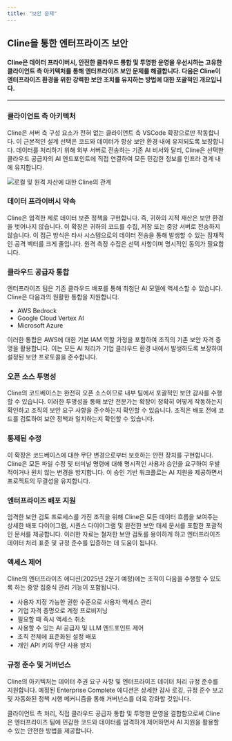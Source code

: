 ```yaml
---
title: "보안 문제"
---
```


## Cline을 통한 엔터프라이즈 보안

#### Cline은 데이터 프라이버시, 안전한 클라우드 통합 및 투명한 운영을 우선시하는 고유한 클라이언트 측 아키텍처를 통해 엔터프라이즈 보안 문제를 해결합니다. 다음은 Cline이 엔터프라이즈 환경을 위한 강력한 보안 조치를 유지하는 방법에 대한 포괄적인 개요입니다.

---

### 클라이언트 측 아키텍처

Cline은 서버 측 구성 요소가 전혀 없는 클라이언트 측 VSCode 확장으로만 작동합니다. 이 근본적인 설계 선택은 코드와 데이터가 항상 보안 환경 내에 유지되도록 보장합니다. 데이터를 처리하기 위해 외부 서버로 전송하는 기존 AI 비서와 달리, Cline은 선택한 클라우드 공급자의 AI 엔드포인트에 직접 연결하여 모든 민감한 정보를 인프라 경계 내에 유지합니다.

<Frame>
	<img
		src="https://storage.googleapis.com/cline_public_images/docs/assets/cline-arch.png"
		alt="로컬 및 원격 자산에 대한 Cline의 관계"
	/>
</Frame>

### 데이터 프라이버시 약속

Cline은 엄격한 제로 데이터 보존 정책을 구현합니다. 즉, 귀하의 지적 재산은 보안 환경을 벗어나지 않습니다. 이 확장은 귀하의 코드를 수집, 저장 또는 중앙 서버로 전송하지 않습니다. 이 접근 방식은 타사 시스템으로의 데이터 전송을 통해 발생할 수 있는 잠재적인 공격 벡터를 크게 줄입니다. 원격 측정 수집은 선택 사항이며 명시적인 동의가 필요합니다.

### 클라우드 공급자 통합

엔터프라이즈 팀은 기존 클라우드 배포를 통해 최첨단 AI 모델에 액세스할 수 있습니다. Cline은 다음과의 원활한 통합을 지원합니다.

-   AWS Bedrock
-   Google Cloud Vertex AI
-   Microsoft Azure

이러한 통합은 AWS에 대한 기본 IAM 역할 가정을 포함하여 조직의 기존 보안 자격 증명을 활용합니다. 이는 모든 AI 처리가 기업 클라우드 환경 내에서 발생하도록 보장하여 설정된 보안 프로토콜을 준수합니다.

### 오픈 소스 투명성

Cline의 코드베이스는 완전히 오픈 소스이므로 내부 팀에서 포괄적인 보안 감사를 수행할 수 있습니다. 이러한 투명성을 통해 보안 전문가는 확장이 정확히 어떻게 작동하는지 확인하고 조직의 보안 요구 사항을 준수하는지 확인할 수 있습니다. 조직은 배포 전에 코드를 검토하여 보안 정책과 일치하는지 확인할 수 있습니다.

### 통제된 수정

이 확장은 코드베이스에 대한 무단 변경으로부터 보호하는 안전 장치를 구현합니다. Cline은 모든 파일 수정 및 터미널 명령에 대해 명시적인 사용자 승인을 요구하여 우발적이거나 원치 않는 변경을 방지합니다. 이 승인 기반 워크플로는 AI 지원을 제공하면서 프로젝트의 무결성을 유지합니다.

### 엔터프라이즈 배포 지원

엄격한 보안 검토 프로세스를 가진 조직을 위해 Cline은 모든 데이터 흐름을 보여주는 상세한 배포 다이어그램, 시퀀스 다이어그램 및 완전한 보안 태세 문서를 포함한 포괄적인 문서를 제공합니다. 이러한 자료는 철저한 보안 검토를 용이하게 하고 엔터프라이즈 데이터 처리 표준 및 규정 준수를 입증하는 데 도움이 됩니다.

### 액세스 제어

Cline의 엔터프라이즈 에디션(2025년 2분기 예정)에는 조직이 다음을 수행할 수 있도록 하는 중앙 집중식 관리 기능이 포함됩니다.

-   사용자 지정 가능한 권한 수준으로 사용자 액세스 관리
-   기업 자격 증명으로 계정 프로비저닝
-   필요할 때 즉시 액세스 취소
-   사용할 수 있는 AI 공급자 및 LLM 엔드포인트 제어
-   조직 전체에 표준화된 설정 배포
-   개인 API 키의 무단 사용 방지

### 규정 준수 및 거버넌스

Cline의 아키텍처는 데이터 주권 요구 사항 및 엔터프라이즈 데이터 처리 규정 준수를 지원합니다. 예정된 Enterprise Complete 에디션은 상세한 감사 로깅, 규정 준수 보고 및 자동화된 정책 시행 메커니즘을 통해 거버넌스를 더욱 강화할 것입니다.

클라이언트 측 처리, 직접 클라우드 공급자 통합 및 투명한 운영을 결합함으로써 Cline은 엔터프라이즈 팀에 민감한 코드와 데이터를 엄격하게 제어하면서 AI 지원을 활용할 수 있는 안전한 방법을 제공합니다.

